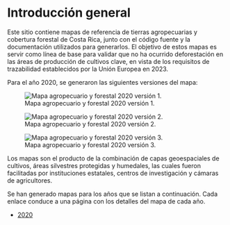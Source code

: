 # Introducción general {.unnumbered}

Este sitio contiene mapas de referencia de tierras agropecuarias y cobertura forestal de Costa Rica, junto con el código fuente y la documentación utilizados para generarlos. El objetivo de estos mapas es servir como línea de base para validar que no ha ocurrido deforestación en las áreas de producción de cultivos clave, en vista de los requisitos de trazabilidad establecidos por la Unión Europea en 2023.

Para el año 2020, se generaron las siguientes versiones del mapa:

![Mapa agropecuario y forestal 2020 versión 1.](https://raw.githubusercontent.com/mapa-agropecuario-forestal/2020/main/salidas/mapa-agropecuario-forestal-2020-v1.png){#fig-mapa-agropecuario-forestal-2020-v1 .lightbox fig-alt="Mapa agropecuario y forestal 2020 versión 1" fig-align="center"}

![Mapa agropecuario y forestal 2020 versión 2.](https://raw.githubusercontent.com/mapa-agropecuario-forestal/2020/main/salidas/mapa-agropecuario-forestal-2020-v2.png){#fig-mapa-agropecuario-forestal-2020-v2 .lightbox fig-alt="Mapa agropecuario y forestal 2020 versión 2" fig-align="center"}

![Mapa agropecuario y forestal 2020 versión 3.](https://raw.githubusercontent.com/mapa-agropecuario-forestal/2020/main/salidas/mapa-agropecuario-forestal-2020-v3.png){#fig-mapa-agropecuario-forestal-2020-v3 .lightbox fig-alt="Mapa agropecuario y forestal 2020 versión 3" fig-align="center"}

Los mapas son el producto de la combinación de capas geoespaciales de cultivos, áreas silvestres protegidas y humedales, las cuales fueron facilitadas por instituciones estatales, centros de investigación y cámaras de agricultores.

Se han generado mapas para los años que se listan a continuación. Cada enlace conduce a una página con los detalles del mapa de cada año.

- [2020](2020/index.qmd)
